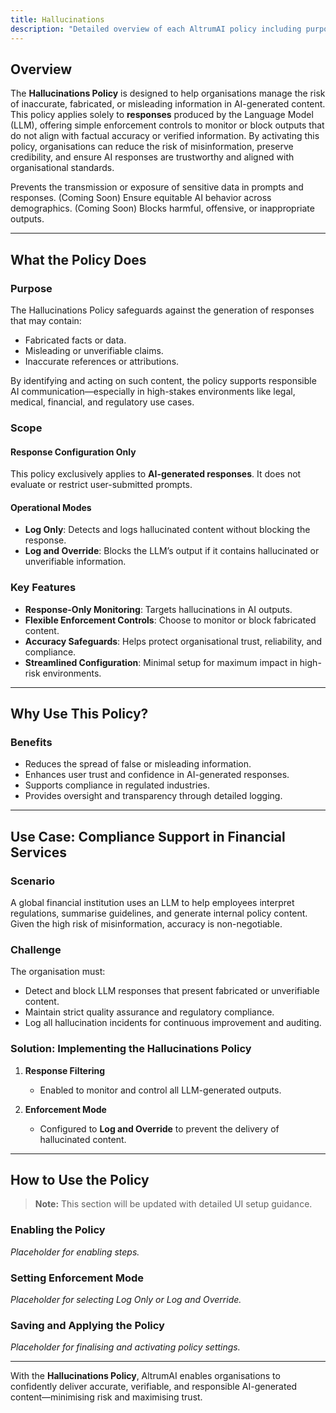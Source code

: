 ```yaml
---
title: Hallucinations
description: "Detailed overview of each AltrumAI policy including purpose, features, and usage guidance."
---
```


## Overview

The **Hallucinations Policy** is designed to help organisations manage the risk of inaccurate, fabricated, or misleading information in AI-generated content. This policy applies solely to **responses** produced by the Language Model (LLM), offering simple enforcement controls to monitor or block outputs that do not align with factual accuracy or verified information.
By activating this policy, organisations can reduce the risk of misinformation, preserve credibility, and ensure AI responses are trustworthy and aligned with organisational standards.

<CardGroup cols={2}>
  <Card
    title="Data Privacy"
    icon="lock"
    href="#data-privacy-policy"
  >
    Prevents the transmission or exposure of sensitive data in prompts and responses.
  </Card>
  <Card
    title="Bias & Fairness"
    icon="balance-scale"
    href="#bias-and-fairness-policy"
  >
    (Coming Soon) Ensure equitable AI behavior across demographics.
  </Card>
  <Card
    title="Toxic Content"
    icon="radiation"
    href="#toxic-content-policy"
  >
    (Coming Soon) Blocks harmful, offensive, or inappropriate outputs.
  </Card>
</CardGroup>

---

## What the Policy Does

### Purpose

The Hallucinations Policy safeguards against the generation of responses that may contain:

- Fabricated facts or data.
- Misleading or unverifiable claims.
- Inaccurate references or attributions.

By identifying and acting on such content, the policy supports responsible AI communication—especially in high-stakes environments like legal, medical, financial, and regulatory use cases.

### Scope

#### Response Configuration Only

This policy exclusively applies to **AI-generated responses**. It does not evaluate or restrict user-submitted prompts.

#### Operational Modes

- **Log Only**: Detects and logs hallucinated content without blocking the response.
- **Log and Override**: Blocks the LLM’s output if it contains hallucinated or unverifiable information.

### Key Features

- **Response-Only Monitoring**: Targets hallucinations in AI outputs.
- **Flexible Enforcement Controls**: Choose to monitor or block fabricated content.
- **Accuracy Safeguards**: Helps protect organisational trust, reliability, and compliance.
- **Streamlined Configuration**: Minimal setup for maximum impact in high-risk environments.

---

## Why Use This Policy?

### Benefits

- Reduces the spread of false or misleading information.
- Enhances user trust and confidence in AI-generated responses.
- Supports compliance in regulated industries.
- Provides oversight and transparency through detailed logging.

---

## Use Case: Compliance Support in Financial Services

### Scenario

A global financial institution uses an LLM to help employees interpret regulations, summarise guidelines, and generate internal policy content. Given the high risk of misinformation, accuracy is non-negotiable.

### Challenge

The organisation must:

- Detect and block LLM responses that present fabricated or unverifiable content.
- Maintain strict quality assurance and regulatory compliance.
- Log all hallucination incidents for continuous improvement and auditing.

### Solution: Implementing the Hallucinations Policy

1. **Response Filtering**  
   - Enabled to monitor and control all LLM-generated outputs.

2. **Enforcement Mode**  
   - Configured to **Log and Override** to prevent the delivery of hallucinated content.

---

## How to Use the Policy

> **Note:** This section will be updated with detailed UI setup guidance.

### Enabling the Policy

*Placeholder for enabling steps.*

### Setting Enforcement Mode

*Placeholder for selecting Log Only or Log and Override.*

### Saving and Applying the Policy

*Placeholder for finalising and activating policy settings.*

---

With the **Hallucinations Policy**, AltrumAI enables organisations to confidently deliver accurate, verifiable, and responsible AI-generated content—minimising risk and maximising trust.

